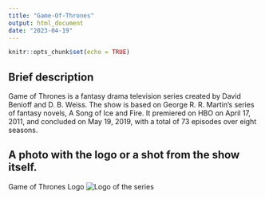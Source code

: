 ```yaml
---
title: "Game-Of-Thrones"
output: html_document
date: "2023-04-19"
---
```


```r
knitr::opts_chunk$set(echo = TRUE)
```

## Brief description 
Game of Thrones is a fantasy drama television series created by David Benioff and D. B. Weiss. The show is based on George R. R. Martin's series of fantasy novels, A Song of Ice and Fire. It premiered on HBO on April 17, 2011, and concluded on May 19, 2019, with a total of 73 episodes over eight seasons.

## A photo with the logo or a shot from the show itself.

Game of Thrones Logo
![**Logo of the series**](R.jpg)
